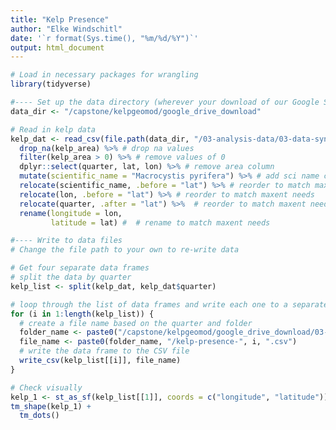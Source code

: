 ```yaml
---
title: "Kelp Presence"
author: "Elke Windschitl"
date: '`r format(Sys.time(), "%m/%d/%Y")`'
output: html_document
---
```


```r
# Load in necessary packages for wrangling
library(tidyverse)
```

```r
#---- Set up the data directory (wherever your download of our Google Shared Drive lives)
data_dir <- "/capstone/kelpgeomod/google_drive_download"
```

```r
# Read in kelp data
kelp_dat <- read_csv(file.path(data_dir, "/03-analysis-data/03-data-synthesization-analysis/quarterly-interpolated-synthesized.csv")) %>% 
  drop_na(kelp_area) %>% # drop na values
  filter(kelp_area > 0) %>% # remove values of 0
  dplyr::select(quarter, lat, lon) %>% # remove area column
  mutate(scientific_name = "Macrocystis pyrifera") %>% # add sci name column
  relocate(scientific_name, .before = "lat") %>% # reorder to match maxent needs
  relocate(lon, .before = "lat") %>% # reorder to match maxent needs
  relocate(quarter, .after = "lat") %>%  # reorder to match maxent needs
  rename(longitude = lon,
         latitude = lat) #  # rename to match maxent needs
```

```r
#---- Write to data files
# Change the file path to your own to re-write data

# Get four separate data frames 
# split the data by quarter
kelp_list <- split(kelp_dat, kelp_dat$quarter)

# loop through the list of data frames and write each one to a separate CSV file in the respective folder
for (i in 1:length(kelp_list)) {
  # create a file name based on the quarter and folder
  folder_name <- paste0("/capstone/kelpgeomod/google_drive_download/03-analysis-data/04-maxent-analysis/quarter-", i)
  file_name <- paste0(folder_name, "/kelp-presence-", i, ".csv")
  # write the data frame to the CSV file
  write_csv(kelp_list[[i]], file_name)
}

```

```r
# Check visually
kelp_1 <- st_as_sf(kelp_list[[1]], coords = c("longitude", "latitude"))
tm_shape(kelp_1) +
  tm_dots()
```

